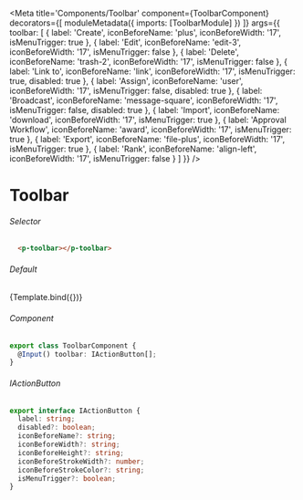 
<Meta title='Components/Toolbar'
  component={ToolbarComponent}
  decorators={[
    moduleMetadata({
      imports: [ToolbarModule]
    })
  ]}
  args={{
    toolbar: [
      {
        label: 'Create',
        iconBeforeName: 'plus',
        iconBeforeWidth: '17',
        isMenuTrigger: true
      },
      {
        label: 'Edit',
        iconBeforeName: 'edit-3',
        iconBeforeWidth: '17',
        isMenuTrigger: false
      },
      {
        label: 'Delete',
        iconBeforeName: 'trash-2',
        iconBeforeWidth: '17',
        isMenuTrigger: false
      },
      {
        label: 'Link to',
        iconBeforeName: 'link',
        iconBeforeWidth: '17',
        isMenuTrigger: true,
        disabled: true
      },
      {
        label: 'Assign',
        iconBeforeName: 'user',
        iconBeforeWidth: '17',
        isMenuTrigger: false,
        disabled: true
      },
      {
        label: 'Broadcast',
        iconBeforeName: 'message-square',
        iconBeforeWidth: '17',
        isMenuTrigger: false,
        disabled: true
      },
      {
        label: 'Import',
        iconBeforeName: 'download',
        iconBeforeWidth: '17',
        isMenuTrigger: true
      },
      {
        label: 'Approval Workflow',
        iconBeforeName: 'award',
        iconBeforeWidth: '17',
        isMenuTrigger: true
      },
      {
        label: 'Export',
        iconBeforeName: 'file-plus',
        iconBeforeWidth: '17',
        isMenuTrigger: true
      },
      {
        label: 'Rank',
        iconBeforeName: 'align-left',
        iconBeforeWidth: '17',
        isMenuTrigger: false
      }
    ]
  }}
/>


# Toolbar

###### Selector
```html
  <p-toolbar></p-toolbar>
```

###### Default
<Canvas>
  <Story name="Toolbar"
    args={{
    }}>
    {Template.bind({})}
  </Story>
</Canvas>

###### Component
```ts
export class ToolbarComponent {
  @Input() toolbar: IActionButton[];
}
```

###### IActionButton
```ts
export interface IActionButton {
  label: string;
  disabled?: boolean;
  iconBeforeName?: string;
  iconBeforeWidth?: string;
  iconBeforeHeight?: string;
  iconBeforeStrokeWidth?: number;
  iconBeforeStrokeColor?: string;
  isMenuTrigger?: boolean;
}
```
